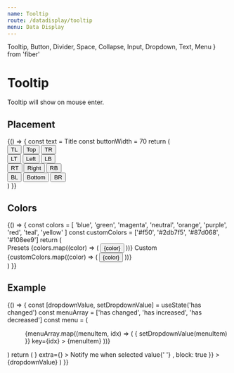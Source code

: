 ```yaml
---
name: Tooltip
route: /datadisplay/tooltip
menu: Data Display
---
```


  Tooltip,
  Button,
  Divider,
  Space,
  Collapse,
  Input,
  Dropdown,
  Text,
  Menu
} from 'fiber'

# Tooltip

<Playground>
  <Tooltip title='prompt text'>
    <span>Tooltip will show on mouse enter.</span>
  </Tooltip>
</Playground>

## Placement

<Playground>
  {() => {
    const text = <span>Title</span>
    const buttonWidth = 70
    return (
      <div>
        <div style={{ marginLeft: buttonWidth, whiteSpace: 'nowrap' }}>
          <Tooltip placement='topLeft' title={text}>
            <Button style={{ width: buttonWidth }}>TL</Button>
          </Tooltip>
          <Tooltip placement='top' title={text}>
            <Button style={{ width: buttonWidth }}>Top</Button>
          </Tooltip>
          <Tooltip placement='topRight' title={text}>
            <Button style={{ width: buttonWidth }}>TR</Button>
          </Tooltip>
        </div>
        <div style={{ width: buttonWidth, float: 'left' }}>
          <Tooltip placement='leftTop' title={text}>
            <Button style={{ width: buttonWidth }}>LT</Button>
          </Tooltip>
          <Tooltip placement='left' title={text}>
            <Button style={{ width: buttonWidth }}>Left</Button>
          </Tooltip>
          <Tooltip placement='leftBottom' title={text}>
            <Button style={{ width: buttonWidth }}>LB</Button>
          </Tooltip>
        </div>
        <div style={{ width: buttonWidth, marginLeft: buttonWidth * 4 }}>
          <Tooltip placement='rightTop' title={text}>
            <Button style={{ width: buttonWidth }}>RT</Button>
          </Tooltip>
          <Tooltip placement='right' title={text}>
            <Button style={{ width: buttonWidth }}>Right</Button>
          </Tooltip>
          <Tooltip placement='rightBottom' title={text}>
            <Button style={{ width: buttonWidth }}>RB</Button>
          </Tooltip>
        </div>
        <div
          style={{
            marginLeft: buttonWidth,
            clear: 'both',
            whiteSpace: 'nowrap'
          }}
        >
          <Tooltip placement='bottomLeft' title={text}>
            <Button style={{ width: buttonWidth }}>BL</Button>
          </Tooltip>
          <Tooltip placement='bottom' title={text}>
            <Button style={{ width: buttonWidth }}>Bottom</Button>
          </Tooltip>
          <Tooltip placement='bottomRight' title={text}>
            <Button style={{ width: buttonWidth }}>BR</Button>
          </Tooltip>
        </div>
      </div>
    )
  }}
</Playground>

## Colors

<Playground>
  {() => {
    const colors = [
      'blue',
      'green',
      'magenta',
      'neutral',
      'orange',
      'purple',
      'red',
      'teal',
      'yellow'
    ]
    const customColors = ['#f50', '#2db7f5', '#87d068', '#108ee9']
    return (
      <div>
        <Divider orientation='left'>Presets</Divider>
        <Space>
          {colors.map((color) => (
            <Tooltip title='prompt text' color={color} key={color}>
              <Button>{color}</Button>
            </Tooltip>
          ))}
        </Space>
        <Divider orientation='left'>Custom</Divider>
        <Space>
          {customColors.map((color) => (
            <Tooltip title='prompt text' color={color} key={color}>
              <Button>{color}</Button>
            </Tooltip>
          ))}
        </Space>
      </div>
    )
  }}
</Playground>

## Example

<Playground>
  {() => {
    const [dropdownValue, setDropdownValue] = useState('has changed')
    const menuArray = ['has changed', 'has increased', 'has decreased']
    const menu = (
      <Menu>
        {menuArray.map((menuItem, idx) => (
          <Menu.Item
            onClick={() => {
              setDropdownValue(menuItem)
            }}
            key={idx}
          >
            {menuItem}
          </Menu.Item>
        ))}
      </Menu>
    )
    return (
      <Collapse style={{ width: 270 }}>
        <Collapse.Panel
          header={
            <Input
              defaultValue='Category'
              camouflage
              style={{ width: '100%', fontWeight: 700 }}
            />
          }
          extra={<DeleteIcon />}
        >
          <Space
            direction='vertical'
            style={{ width: '100%', color: '#828282' }}
          >
            <Text style={{ width: '100%' }}>
              Notify me when selected value{' '}
              <Tooltip
                title='Lorem ipsum dolor sit amet nsectetur adipisc lorem ipsu...'
                placement='bottom'
              >
                <InfoIcon
                  style={{
                    color: 'black',
                    width: 12,
                    height: 12,
                    verticalAlign: 'top'
                  }}
                />
              </Tooltip>
            </Text>
            <Dropdown.Button
              overlay={menu}
              style={{ width: '100%' }}
              button={{
                endIcon: <ExpandMoreIcon />,
                block: true
              }}
            >
              {dropdownValue}
            </Dropdown.Button>
          </Space>
        </Collapse.Panel>
      </Collapse>
    )
  }}
</Playground>
